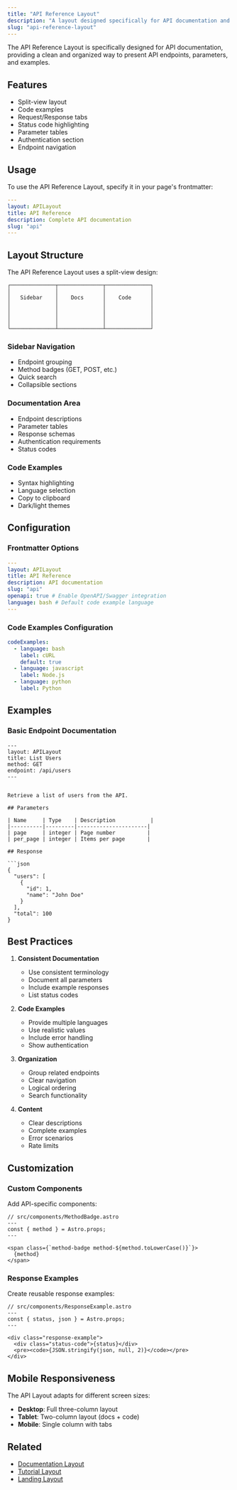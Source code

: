 ```yaml
---
title: "API Reference Layout"
description: "A layout designed specifically for API documentation and reference guides."
slug: "api-reference-layout"
---
```



The API Reference Layout is specifically designed for API documentation, providing a clean and organized way to present API endpoints, parameters, and examples.

## Features

- Split-view layout
- Code examples
- Request/Response tabs
- Status code highlighting
- Parameter tables
- Authentication section
- Endpoint navigation

## Usage

To use the API Reference Layout, specify it in your page's frontmatter:

```yaml
---
layout: APILayout
title: API Reference
description: Complete API documentation
slug: "api"
---
```

## Layout Structure

The API Reference Layout uses a split-view design:

```
┌──────────────┬──────────────┬──────────────┐
│              │              │              │
│   Sidebar    │    Docs      │    Code      │
│              │              │              │
│              │              │              │
│              │              │              │
│              │              │              │
└──────────────┴──────────────┴──────────────┘
```

### Sidebar Navigation

- Endpoint grouping
- Method badges (GET, POST, etc.)
- Quick search
- Collapsible sections

### Documentation Area

- Endpoint descriptions
- Parameter tables
- Response schemas
- Authentication requirements
- Status codes

### Code Examples

- Syntax highlighting
- Language selection
- Copy to clipboard
- Dark/light themes

## Configuration

### Frontmatter Options

```yaml
---
layout: APILayout
title: API Reference
description: API documentation
slug: "api"
openapi: true # Enable OpenAPI/Swagger integration
language: bash # Default code example language
---
```

### Code Examples Configuration

```yaml
codeExamples:
  - language: bash
    label: cURL
    default: true
  - language: javascript
    label: Node.js
  - language: python
    label: Python
```

## Examples

### Basic Endpoint Documentation

```mdx
---
layout: APILayout
title: List Users
method: GET
endpoint: /api/users
---


Retrieve a list of users from the API.

## Parameters

| Name     | Type    | Description           |
|----------|---------|----------------------|
| page     | integer | Page number          |
| per_page | integer | Items per page       |

## Response

```json
{
  "users": [
    {
      "id": 1,
      "name": "John Doe"
    }
  ],
  "total": 100
}
```

## Best Practices

1. **Consistent Documentation**
   - Use consistent terminology
   - Document all parameters
   - Include example responses
   - List status codes

2. **Code Examples**
   - Provide multiple languages
   - Use realistic values
   - Include error handling
   - Show authentication

3. **Organization**
   - Group related endpoints
   - Clear navigation
   - Logical ordering
   - Search functionality

4. **Content**
   - Clear descriptions
   - Complete examples
   - Error scenarios
   - Rate limits

## Customization

### Custom Components

Add API-specific components:

```astro
// src/components/MethodBadge.astro
---
const { method } = Astro.props;
---

<span class={`method-badge method-${method.toLowerCase()}`}>
  {method}
</span>
```

### Response Examples

Create reusable response examples:

```astro
// src/components/ResponseExample.astro
---
const { status, json } = Astro.props;
---

<div class="response-example">
  <div class="status-code">{status}</div>
  <pre><code>{JSON.stringify(json, null, 2)}</code></pre>
</div>
```

## Mobile Responsiveness

The API Layout adapts for different screen sizes:

- **Desktop**: Full three-column layout
- **Tablet**: Two-column layout (docs + code)
- **Mobile**: Single column with tabs

## Related

- [Documentation Layout](/docs-site-kickstarter/docs/documentation-layout)
- [Tutorial Layout](/docs-site-kickstarter/docs/tutorial-layout)
- [Landing Layout](/docs-site-kickstarter/docs/landing-layout)